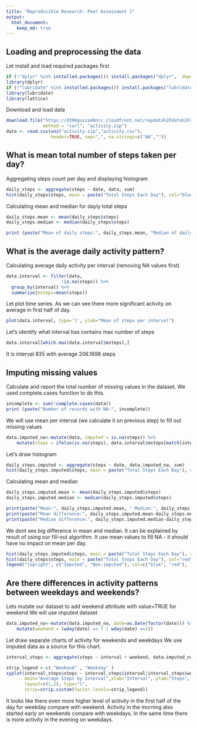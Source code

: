 ```yaml
---
title: "Reproducible Research: Peer Assessment 1"
output: 
  html_document:
    keep_md: true
---
```



## Loading and preprocessing the data

Let install and load required packages first

```r
if (!"dplyr" %in% installed.packages()) install.packages("dplyr",  dependencies = c("Depends", "Suggests"))
library(dplyr)
if (!"lubridate" %in% installed.packages()) install.packages("lubridate",  dependencies = c("Depends", "Suggests"))
library(lubridate)
library(lattice)
```

Download and load data

```r
download.file("https://d396qusza40orc.cloudfront.net/repdata%2Fdata%2Factivity.zip", 
              method = "curl", "activity.zip")
data <- read.csv(unz("activity.zip","activity.csv"), 
                 header=TRUE, sep=",", na.strings=c("NA",""))
```

## What is mean total number of steps taken per day?

Aggregating steps count per day and displaying histogram

```r
daily_steps <- aggregate(steps ~ date, data, sum)
hist(daily_steps$steps, main = paste("Total Steps Each Day"), col="blue", xlab="Number of Steps")
```

Calculating mean and median for dayly total steps

```r
daily_steps.mean <- mean(daily_steps$steps)
daily_steps.median <- median(daily_steps$steps)

print (paste("Mean of daily steps:", daily_steps.mean, "Median of daily steps:", daily_steps.median))
```

## What is the average daily activity pattern?

Calculating average daily activity per interval (removing NA values first)

```r
data.interval <- filter(data, 
                     !is.na(steps)) %>% 
  group_by(interval) %>%
  summarise(msteps=mean(steps)) 
```

Let plot time series. As we can see there more significant activity on average in first half of day.

```r
plot(data.interval, type='l', ylab="Mean of steps per interval")
```

Let's identify what interval has contains max number of steps

```r
data.interval[which.max(data.interval$msteps),]
```

It is interval 835 with average 206.1698 steps 

## Imputing missing values

Calculate and report the total number of missing values in the dataset.
We used complete.cases function to do this.

```r
incomplete <- sum(!complete.cases(data))
print (paste("Number of records with NA:", incomplete))
```

We will use mean per interval (we calculate it on previous step) to fill out missing values

```r
data.imputed_na<-mutate(data, imputed = is.na(steps)) %>%
    mutate(steps = ifelse(is.na(steps), data.interval$msteps[match(interval, data.interval$interval)], steps))
```

Let's draw histogram

```r
daily_steps.imputed <- aggregate(steps ~ date, data.imputed_na, sum)
hist(daily_steps.imputed$steps, main = paste("Total Steps Each Day"), col="blue", xlab="Number of Steps")
```

Calculating mean and median

```r
daily_steps.imputed.mean <- mean(daily_steps.imputed$steps)
daily_steps.imputed.median <- median(daily_steps.imputed$steps)

print(paste("Mean:", daily_steps.imputed.mean, " Median:", daily_steps.imputed.median))
print(paste("Mean difference:", daily_steps.imputed.mean-daily_steps.mean))
print(paste("Median difference:", daily_steps.imputed.median-daily_steps.median))
```

We dont see big difference in mean and median. It can be explained by result of using our fill-out algorithm.
It use mean values to fill NA - it should have no impact on mean per day.

```r
hist(daily_steps.imputed$steps, main = paste("Total Steps Each Day"), col="blue", xlab="Number of Steps")
hist(daily_steps$steps, main = paste("Total Steps Each Day"), col="red", xlab="Number of Steps", add=T)
legend("topright", c("Imputed", "Non-imputed"), col=c("blue", "red"), lwd=10)
```

## Are there differences in activity patterns between weekdays and weekends?

Lets mutate our dataset to add weekend attribute with value=TRUE for weekend
We will use imputed dataset 

```r
data.imputed_na<-mutate(data.imputed_na, date=as.Date(factor(date))) %>%
    mutate(weekend = (wday(date) == 7 | wday(date) ==1))
```

Let draw separate charts of activity for weekends and weekdays
We use imputed data as a source for this chart.

```r
interval_steps <- aggregate(steps ~ interval + weekend, data.imputed_na , mean)
```

```r
strip_legend <-c( "Weekend" , "Weekday" ) 
xyplot(interval_steps$steps ~ interval_steps$interval|interval_steps$weekend, 
       main="Average Steps by Interval",xlab="Interval", ylab="Steps",
       layout=c(1,2), type="l",
       strip=strip.custom(factor.levels=strip_legend))
```

It looks like there even more higher level of activity in the first half of the day for weekday
compare with weekend. Activity in the morning also started early on weekends compare with weekdays.
In the same time there is more activity in the evening on weekdays.

